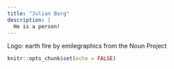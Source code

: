 ```yaml
---
title: "Julian Barg"
description: |
  He is a person!
---
```


Logo: earth fire by emilegraphics from the Noun Project

```r
knitr::opts_chunk$set(echo = FALSE)
```
